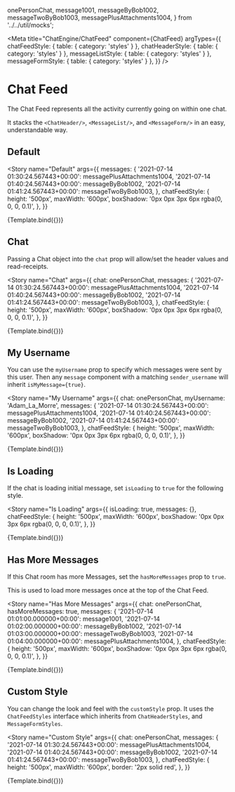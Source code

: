 
  onePersonChat,
  message1001,
  messageByBob1002,
  messageTwoByBob1003,
  messagePlusAttachments1004,
} from '../../util/mocks';

<Meta
  title="ChatEngine/ChatFeed"
  component={ChatFeed}
  argTypes={{
    chatFeedStyle: { table: { category: 'styles' } },
    chatHeaderStyle: { table: { category: 'styles' } },
    messageListStyle: { table: { category: 'styles' } },
    messageFormStyle: { table: { category: 'styles' } },
  }}
/>


# Chat Feed

The Chat Feed represents all the activity currently going on within one chat.

It stacks the `<ChatHeader/>`, `<MessageList/>`, and `<MessageForm/>` in an easy, understandable way.

## Default

<Story
  name="Default"
  args={{
    messages: {
      '2021-07-14 01:30:24.567443+00:00': messagePlusAttachments1004,
      '2021-07-14 01:40:24.567443+00:00': messageByBob1002,
      '2021-07-14 01:41:24.567443+00:00': messageTwoByBob1003,
    },
    chatFeedStyle: {
      height: '500px',
      maxWidth: '600px',
      boxShadow: '0px 0px 3px 6px rgba(0, 0, 0, 0.1)',
    },
  }}
>
  {Template.bind({})}
</Story>

<ArgsTable story="Default" />

## Chat

Passing a Chat object into the `chat` prop will allow/set the header values and read-receipts.

<Story
  name="Chat"
  args={{
    chat: onePersonChat,
    messages: {
      '2021-07-14 01:30:24.567443+00:00': messagePlusAttachments1004,
      '2021-07-14 01:40:24.567443+00:00': messageByBob1002,
      '2021-07-14 01:41:24.567443+00:00': messageTwoByBob1003,
    },
    chatFeedStyle: {
      height: '500px',
      maxWidth: '600px',
      boxShadow: '0px 0px 3px 6px rgba(0, 0, 0, 0.1)',
    },
  }}
>
  {Template.bind({})}
</Story>

## My Username

You can use the `myUsername` prop to specify which messages were sent by this user. Then any `message` component with a matching `sender_username` will inherit `isMyMessage={true}`.

<Story
  name="My Username"
  args={{
    chat: onePersonChat,
    myUsername: 'Adam_La_Morre',
    messages: {
      '2021-07-14 01:30:24.567443+00:00': messagePlusAttachments1004,
      '2021-07-14 01:40:24.567443+00:00': messageByBob1002,
      '2021-07-14 01:41:24.567443+00:00': messageTwoByBob1003,
    },
    chatFeedStyle: {
      height: '500px',
      maxWidth: '600px',
      boxShadow: '0px 0px 3px 6px rgba(0, 0, 0, 0.1)',
    },
  }}
>
  {Template.bind({})}
</Story>

## Is Loading

If the chat is loading initial message, set `isLoading` to `true` for the following style.

<Story
  name="Is Loading"
  args={{
    isLoading: true,
    messages: {},
    chatFeedStyle: {
      height: '500px',
      maxWidth: '600px',
      boxShadow: '0px 0px 3px 6px rgba(0, 0, 0, 0.1)',
    },
  }}
>
  {Template.bind({})}
</Story>

## Has More Messages

If this Chat room has more Messages, set the `hasMoreMessages` prop to `true`.

This is used to load more messages once at the top of the Chat Feed.

<Story
  name="Has More Messages"
  args={{
    chat: onePersonChat,
    hasMoreMessages: true,
    messages: {
      '2021-07-14 01:01:00.000000+00:00': message1001,
      '2021-07-14 01:02:00.000000+00:00': messageByBob1002,
      '2021-07-14 01:03:00.000000+00:00': messageTwoByBob1003,
      '2021-07-14 01:04:00.000000+00:00': messagePlusAttachments1004,
    },
    chatFeedStyle: {
      height: '500px',
      maxWidth: '600px',
      boxShadow: '0px 0px 3px 6px rgba(0, 0, 0, 0.1)',
    },
  }}
>
  {Template.bind({})}
</Story>

## Custom Style

You can change the look and feel with the `customStyle` prop. It uses the `ChatFeedStyles` interface which inherits from `ChatHeaderStyles`, and `MessageFormStyles`.

<Story
  name="Custom Style"
  args={{
    chat: onePersonChat,
    messages: {
      '2021-07-14 01:30:24.567443+00:00': messagePlusAttachments1004,
      '2021-07-14 01:40:24.567443+00:00': messageByBob1002,
      '2021-07-14 01:41:24.567443+00:00': messageTwoByBob1003,
    },
    chatFeedStyle: {
      height: '500px',
      maxWidth: '600px',
      border: '2px solid red',
    },
  }}
>
  {Template.bind({})}
</Story>
